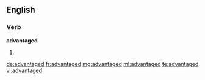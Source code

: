 ==English==

===Verb===
'''advantaged'''

# {{past of|[[advantage]]}}

[[de:advantaged]]
[[fr:advantaged]]
[[mg:advantaged]]
[[ml:advantaged]]
[[te:advantaged]]
[[vi:advantaged]]